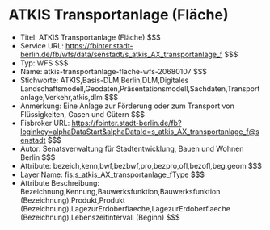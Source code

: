 # ATKIS Transportanlage (Fläche)
- Titel: ATKIS Transportanlage (Fläche) $$$
- Service URL: https://fbinter.stadt-berlin.de/fb/wfs/data/senstadt/s_atkis_AX_transportanlage_f $$$
- Typ: WFS $$$
- Name: atkis-transportanlage-flache-wfs-20680107 $$$
- Stichworte: ATKIS,Basis-DLM,Berlin,DLM,Digitales Landschaftsmodell,Geodaten,Präsentationsmodell,Sachdaten,Transportanlage,Verkehr,atkis,dlm $$$
- Anmerkung: Eine Anlage zur Förderung oder zum Transport von Flüssigkeiten, Gasen und Gütern $$$
- Fisbroker URL: https://fbinter.stadt-berlin.de/fb?loginkey=alphaDataStart&alphaDataId=s_atkis_AX_transportanlage_f@senstadt $$$
- Autor: Senatsverwaltung für Stadtentwicklung, Bauen und Wohnen Berlin $$$
- Attribute: bezeich,kenn,bwf,bezbwf,pro,bezpro,ofl,bezofl,beg,geom $$$
- Layer Name: fis:s_atkis_AX_transportanlage_fType $$$
- Attribute Beschreibung: Bezeichnung,Kennung,Bauwerksfunktion,Bauwerksfunktion (Bezeichnung),Produkt,Produkt (Bezeichnung),LagezurErdoberflaeche,LagezurErdoberflaeche (Bezeichnung),Lebenszeitintervall (Beginn) $$$
